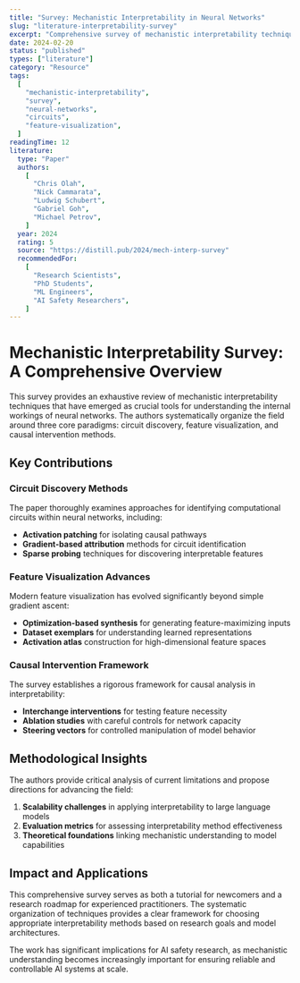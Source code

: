 ```yaml
---
title: "Survey: Mechanistic Interpretability in Neural Networks"
slug: "literature-interpretability-survey"
excerpt: "Comprehensive survey of mechanistic interpretability techniques, covering circuit discovery, feature visualization, and causal interventions in modern deep learning systems."
date: 2024-02-20
status: "published"
types: ["literature"]
category: "Resource"
tags:
  [
    "mechanistic-interpretability",
    "survey",
    "neural-networks",
    "circuits",
    "feature-visualization",
  ]
readingTime: 12
literature:
  type: "Paper"
  authors:
    [
      "Chris Olah",
      "Nick Cammarata",
      "Ludwig Schubert",
      "Gabriel Goh",
      "Michael Petrov",
    ]
  year: 2024
  rating: 5
  source: "https://distill.pub/2024/mech-interp-survey"
  recommendedFor:
    [
      "Research Scientists",
      "PhD Students",
      "ML Engineers",
      "AI Safety Researchers",
    ]
---
```


# Mechanistic Interpretability Survey: A Comprehensive Overview

This survey provides an exhaustive review of mechanistic interpretability techniques that have emerged as crucial tools for understanding the internal workings of neural networks. The authors systematically organize the field around three core paradigms: circuit discovery, feature visualization, and causal intervention methods.

## Key Contributions

### Circuit Discovery Methods

The paper thoroughly examines approaches for identifying computational circuits within neural networks, including:

- **Activation patching** for isolating causal pathways
- **Gradient-based attribution** methods for circuit identification
- **Sparse probing** techniques for discovering interpretable features

### Feature Visualization Advances

Modern feature visualization has evolved significantly beyond simple gradient ascent:

- **Optimization-based synthesis** for generating feature-maximizing inputs
- **Dataset exemplars** for understanding learned representations
- **Activation atlas** construction for high-dimensional feature spaces

### Causal Intervention Framework

The survey establishes a rigorous framework for causal analysis in interpretability:

- **Interchange interventions** for testing feature necessity
- **Ablation studies** with careful controls for network capacity
- **Steering vectors** for controlled manipulation of model behavior

## Methodological Insights

The authors provide critical analysis of current limitations and propose directions for advancing the field:

1. **Scalability challenges** in applying interpretability to large language models
2. **Evaluation metrics** for assessing interpretability method effectiveness
3. **Theoretical foundations** linking mechanistic understanding to model capabilities

## Impact and Applications

This comprehensive survey serves as both a tutorial for newcomers and a research roadmap for experienced practitioners. The systematic organization of techniques provides a clear framework for choosing appropriate interpretability methods based on research goals and model architectures.

The work has significant implications for AI safety research, as mechanistic understanding becomes increasingly important for ensuring reliable and controllable AI systems at scale.

